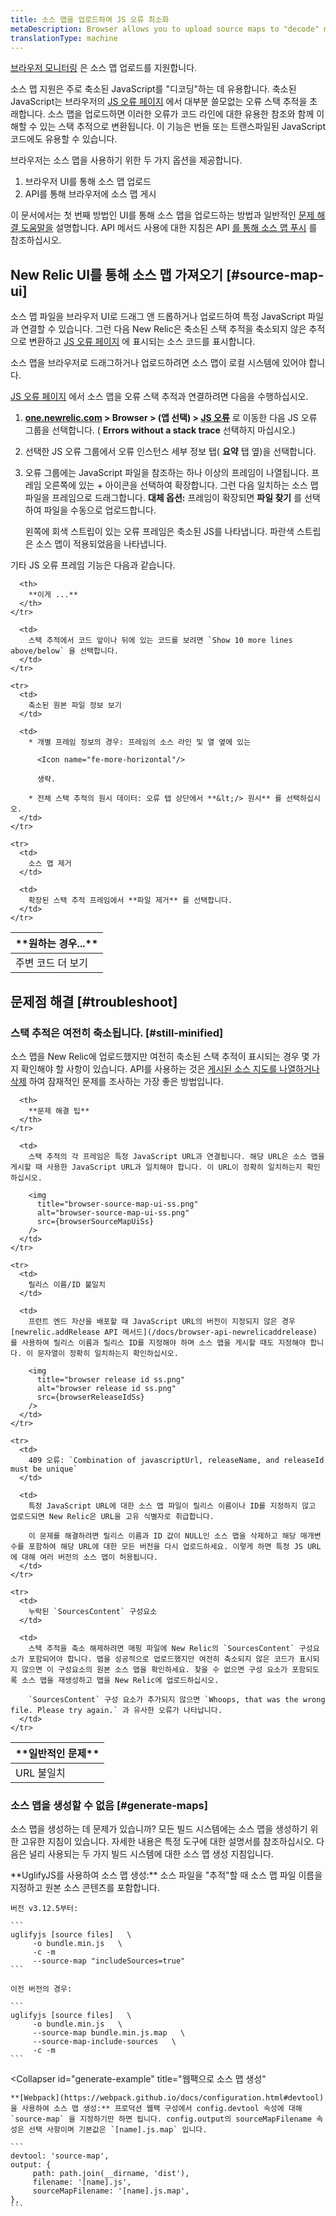 ```yaml
---
title: 소스 맵을 업로드하여 JS 오류 최소화
metaDescription: Browser allows you to upload source maps to "decode" minified JavaScript; this allows you to understand your error stack traces in the browser UI.
translationType: machine
---
```




[브라우저 모니터링](/docs/browser/new-relic-browser/getting-started/introduction-new-relic-browser) 은 소스 맵 업로드를 지원합니다.

소스 맵 지원은 주로 축소된 JavaScript를 "디코딩"하는 데 유용합니다. 축소된 JavaScript는 브라우저의 [JS 오류 페이지](/docs/browser/new-relic-browser/browser-pro-features/javascript-errors-page-examining-errors-over-time) 에서 대부분 쓸모없는 오류 스택 추적을 초래합니다. 소스 맵을 업로드하면 이러한 오류가 코드 라인에 대한 유용한 참조와 함께 이해할 수 있는 스택 추적으로 변환됩니다. 이 기능은 번들 또는 트랜스파일된 JavaScript 코드에도 유용할 수 있습니다.

브라우저는 소스 맵을 사용하기 위한 두 가지 옵션을 제공합니다.

1. 브라우저 UI를 통해 소스 맵 업로드
2. API를 통해 브라우저에 소스 맵 게시

이 문서에서는 첫 번째 방법인 UI를 통해 소스 맵을 업로드하는 방법과 일반적인 [문제 해결 도움말을](#troubleshoot) 설명합니다. API 메서드 사용에 대한 지침은 API [를 통해 소스 맵 푸시](/docs/push-source-maps-api) 를 참조하십시오.

## New Relic UI를 통해 소스 맵 가져오기 [#source-map-ui]

소스 맵 파일을 브라우저 UI로 드래그 앤 드롭하거나 업로드하여 특정 JavaScript 파일과 연결할 수 있습니다. 그런 다음 New Relic은 축소된 스택 추적을 축소되지 않은 추적으로 변환하고 [JS 오류 페이지](#examine-unminified) 에 표시되는 소스 코드를 표시합니다.

소스 맵을 브라우저로 드래그하거나 업로드하려면 소스 맵이 로컬 시스템에 있어야 합니다.

[JS 오류 페이지](/docs/browser/new-relic-browser/browser-pro-features/javascript-errors-page-examining-errors-over-time) 에서 소스 맵을 오류 스택 추적과 연결하려면 다음을 수행하십시오.

1. **[one.newrelic.com](https://one.newrelic.com) > Browser > (앱 선택) > [JS 오류](/docs/browser/new-relic-browser/browser-pro-features/javascript-errors-page-examining-errors-over-time)** 로 이동한 다음 JS 오류 그룹을 선택합니다. ( **Errors without a stack trace** 선택하지 마십시오.)

2. 선택한 JS 오류 그룹에서 오류 인스턴스 세부 정보 탭( **요약** 탭 옆)을 선택합니다.

3. 오류 그룹에는 JavaScript 파일을 참조하는 하나 이상의 프레임이 나열됩니다. 프레임 오른쪽에 있는 + 아이콘을 선택하여 확장합니다. 그런 다음 일치하는 소스 맵 파일을 프레임으로 드래그합니다. **대체 옵션:** 프레임이 확장되면 **파일 찾기** 를 선택하여 파일을 수동으로 업로드합니다.

   <Callout variant="tip">
     왼쪽에 회색 스트립이 있는 오류 프레임은 축소된 JS를 나타냅니다. 파란색 스트립은 소스 맵이 적용되었음을 나타냅니다.
   </Callout>

기타 JS 오류 프레임 기능은 다음과 같습니다.

<table>
  <thead>
    <tr>
      <th style={{ width: "200px" }}>
        **원하는 경우...**
      </th>

      <th>
        **이게 ...**
      </th>
    </tr>
  </thead>

  <tbody>
    <tr>
      <td>
        주변 코드 더 보기
      </td>

      <td>
        스택 추적에서 코드 앞이나 뒤에 있는 코드를 보려면 `Show 10 more lines above/below` 을 선택합니다.
      </td>
    </tr>

    <tr>
      <td>
        축소된 원본 파일 정보 보기
      </td>

      <td>
        * 개별 프레임 정보의 경우: 프레임의 소스 라인 및 열 옆에 있는

          <Icon name="fe-more-horizontal"/>

          생략.

        * 전체 스택 추적의 원시 데이터: 오류 탭 상단에서 **&lt;/> 원시** 를 선택하십시오.
      </td>
    </tr>

    <tr>
      <td>
        소스 맵 제거
      </td>

      <td>
        확장된 스택 추적 프레임에서 **파일 제거** 를 선택합니다.
      </td>
    </tr>
  </tbody>
</table>

## 문제점 해결 [#troubleshoot]

### 스택 추적은 여전히 축소됩니다. [#still-minified]

소스 맵을 New Relic에 업로드했지만 여전히 축소된 스택 추적이 표시되는 경우 몇 가지 확인해야 할 사항이 있습니다. API를 사용하는 것은 [게시된 소스 지도를 나열하거나 삭제](/docs/push-source-maps-api#publish) 하여 잠재적인 문제를 조사하는 가장 좋은 방법입니다.

<table>
  <thead>
    <tr>
      <th style={{ width: "200px" }}>
        **일반적인 문제**
      </th>

      <th>
        **문제 해결 팁**
      </th>
    </tr>
  </thead>

  <tbody>
    <tr>
      <td>
        URL 불일치
      </td>

      <td>
        스택 추적의 각 프레임은 특정 JavaScript URL과 연결됩니다. 해당 URL은 소스 맵을 게시할 때 사용한 JavaScript URL과 일치해야 합니다. 이 URL이 정확히 일치하는지 확인하십시오.

        <img
          title="browser-source-map-ui-ss.png"
          alt="browser-source-map-ui-ss.png"
          src={browserSourceMapUiSs}
        />
      </td>
    </tr>

    <tr>
      <td>
        릴리스 이름/ID 불일치
      </td>

      <td>
        프런트 엔드 자산을 배포할 때 JavaScript URL의 버전이 지정되지 않은 경우 [newrelic.addRelease API 메서드](/docs/browser-api-newrelicaddrelease) 를 사용하여 릴리스 이름과 릴리스 ID를 지정해야 하며 소스 맵을 게시할 때도 지정해야 합니다. 이 문자열이 정확히 일치하는지 확인하십시오.

        <img
          title="browser release id ss.png"
          alt="browser release id ss.png"
          src={browserReleaseIdSs}
        />
      </td>
    </tr>

    <tr>
      <td>
        409 오류: `Combination of javascriptUrl, releaseName, and releaseId must be unique`
      </td>

      <td>
        특정 JavaScript URL에 대한 소스 맵 파일이 릴리스 이름이나 ID를 지정하지 않고 업로드되면 New Relic은 URL을 고유 식별자로 취급합니다.

        이 문제를 해결하려면 릴리스 이름과 ID 값이 NULL인 소스 맵을 삭제하고 해당 매개변수를 포함하여 해당 URL에 대한 모든 버전을 다시 업로드하세요. 이렇게 하면 특정 JS URL에 대해 여러 버전의 소스 맵이 허용됩니다.
      </td>
    </tr>

    <tr>
      <td>
        누락된 `SourcesContent` 구성요소
      </td>

      <td>
        스택 추적을 축소 해제하려면 매핑 파일에 New Relic의 `SourcesContent` 구성요소가 포함되어야 합니다. 맵을 성공적으로 업로드했지만 여전히 축소되지 않은 코드가 표시되지 않으면 이 구성요소의 원본 소스 맵을 확인하세요. 찾을 수 없으면 구성 요소가 포함되도록 소스 맵을 재생성하고 맵을 New Relic에 업로드하십시오.

        `SourcesContent` 구성 요소가 추가되지 않으면 `Whoops, that was the wrong file. Please try again.` 과 유사한 오류가 나타납니다.
      </td>
    </tr>
  </tbody>
</table>

### 소스 맵을 생성할 수 없음 [#generate-maps]

소스 맵을 생성하는 데 문제가 있습니까? 모든 빌드 시스템에는 소스 맵을 생성하기 위한 고유한 지침이 있습니다. 자세한 내용은 특정 도구에 대한 설명서를 참조하십시오. 다음은 널리 사용되는 두 가지 빌드 시스템에 대한 소스 맵 생성 지침입니다.

<CollapserGroup>
  <Collapser
    id="generate-example"
    title="UglifyJS로 소스 맵 생성"
  >
    **UglifyJS를 사용하여 소스 맵 생성:** 소스 파일을 "추적"할 때 소스 맵 파일 이름을 지정하고 원본 소스 콘텐츠를 포함합니다.

    버전 v3.12.5부터:

    ```
    uglifyjs [source files]   \ 
         -o bundle.min.js   \ 
         -c -m
         --source-map "includeSources=true"
    ```

    이전 버전의 경우:

    ```
    uglifyjs [source files]   \ 
         -o bundle.min.js   \ 
         --source-map bundle.min.js.map   \ 
         --source-map-include-sources   \ 
         -c -m
    ```
  </Collapser>

  <Collapser
    id="generate-example"
    title="웹팩으로 소스 맵 생성"
  >
    **[Webpack](https://webpack.github.io/docs/configuration.html#devtool) 을 사용하여 소스 맵 생성:** 프로덕션 웹팩 구성에서 config.devtool 속성에 대해 `source-map` 을 지정하기만 하면 됩니다. config.output의 sourceMapFilename 속성은 선택 사항이며 기본값은 `[name].js.map` 입니다.

    ```
    devtool: 'source-map', 
    output: { 
         path: path.join(__dirname, 'dist'), 
         filename: '[name].js', 
         sourceMapFilename: '[name].js.map', 
    },
    ```
  </Collapser>
</CollapserGroup>